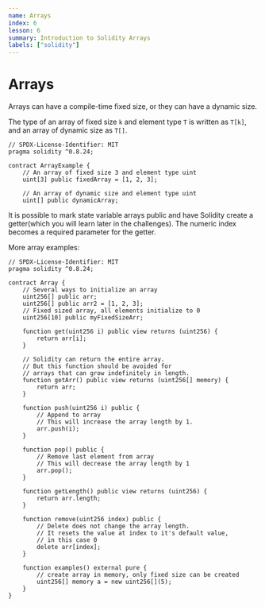 ```yaml
---
name: Arrays
index: 6
lesson: 6
summary: Introduction to Solidity Arrays
labels: ["solidity"]
---
```


# Arrays

Arrays can have a compile-time fixed size, or they can have a dynamic size.

The type of an array of fixed size `k` and element type `T` is written as `T[k]`, and an array of dynamic size as `T[]`.

```solidity
// SPDX-License-Identifier: MIT
pragma solidity ^0.8.24;

contract ArrayExample {
    // An array of fixed size 3 and element type uint
    uint[3] public fixedArray = [1, 2, 3];

    // An array of dynamic size and element type uint
    uint[] public dynamicArray;
```

It is possible to mark state variable arrays public and have Solidity create a getter(which you will learn later in the challenges). The numeric index becomes a required parameter for the getter.

More array examples:

```solidity
// SPDX-License-Identifier: MIT
pragma solidity ^0.8.24;

contract Array {
    // Several ways to initialize an array
    uint256[] public arr;
    uint256[] public arr2 = [1, 2, 3];
    // Fixed sized array, all elements initialize to 0
    uint256[10] public myFixedSizeArr;

    function get(uint256 i) public view returns (uint256) {
        return arr[i];
    }

    // Solidity can return the entire array.
    // But this function should be avoided for
    // arrays that can grow indefinitely in length.
    function getArr() public view returns (uint256[] memory) {
        return arr;
    }

    function push(uint256 i) public {
        // Append to array
        // This will increase the array length by 1.
        arr.push(i);
    }

    function pop() public {
        // Remove last element from array
        // This will decrease the array length by 1
        arr.pop();
    }

    function getLength() public view returns (uint256) {
        return arr.length;
    }

    function remove(uint256 index) public {
        // Delete does not change the array length.
        // It resets the value at index to it's default value,
        // in this case 0
        delete arr[index];
    }

    function examples() external pure {
        // create array in memory, only fixed size can be created
        uint256[] memory a = new uint256[](5);
    }
}
```
